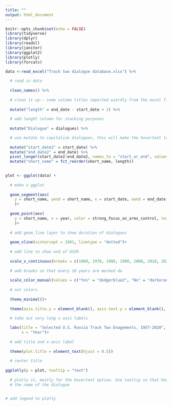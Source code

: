 ```yaml
---
title: ""
output: html_document
---
```


```r
knitr::opts_chunk$set(echo = FALSE)
library(tidyverse)
library(dplyr)
library(readxl)
library(janitor)
library(ggplot2)
library(plotly)
library(forcats)
```

```r

data <-read_excel("Track two dialogue database.xlsx") %>% 
  
  # read in data 
  
  clean_names() %>% 
  
  # clean it up-- some column titles imported wierdly from the excel file 
  
  mutate("length" = end_date - start_date + 1) %>%
  
  # add lenght column for stacking purposes
  
  mutate("Dialogue" = dialogues) %>% 

  # use mutate to capitalize dialogues, this will make the hovertext look nicer 
  
  mutate("start_date2" = start_date) %>% 
  mutate("end_date2" = end_date) %>%
  pivot_longer(start_date2:end_date2, names_to = "start_or_end", values_to = "year") %>% 
  mutate("short_name" = fct_reorder(short_name, length))
  

```

```r

plot <- ggplot(data) +
  
  # make a ggplot 
  
  geom_segment(aes(
    y = short_name, yend = short_name, x = start_date, xend = end_date, color = strong_focus_on_arms_control, text = paste0(short_name))
    )+
  
  geom_point(aes(
    y = short_name, x = year, color = strong_focus_on_arms_control, text = paste0(short_name))
    )+
  
  # add geom_line layer to show duration of dialogues 
  
  geom_vline(xintercept = 1991, linetype = "dotted")+
  
  # add line to show end of USSR 
  
  scale_x_continuous(breaks = c(1960, 1970, 1980, 1990, 2000, 2010, 2020))+
  
  # add breaks so that every 10 years are marked da
  
  scale_color_manual(values = c("Yes" = "dodgerblue2", "No" = "darkorange2"))+
  
  # set colors
  
  theme_minimal()+
  
  theme(axis.title.y = element_blank(), axis.text.y = element_blank(), legend.title = element_blank())+
  
  # take out very long x axis labels 

  labs(title = "Selected U.S. Russia Track Two Enagements, 1957-2020", 
       x = "Year")+
  
  # add title and x-axis label 
  
  theme(plot.title = element_text(hjust = 0.5))
  
  # center title 
  
ggplotly(p = plot, tooltip = "text")
  
  # plotly it, mostly for the hovertext option. Use tooltip so that hovertext shows 
  # the name of the dialogue 


# add legend to plotly 

```


